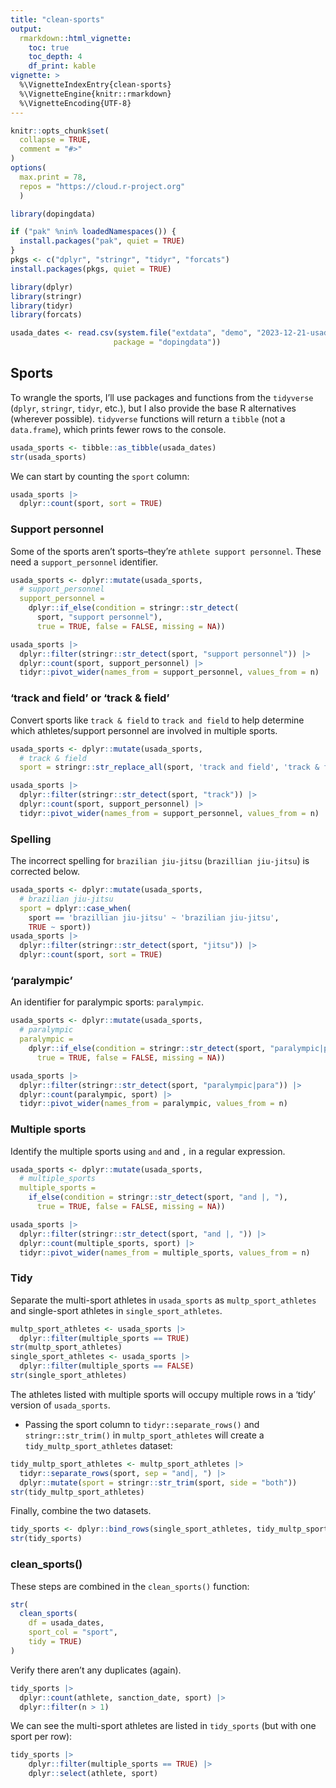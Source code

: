 ```yaml
---
title: "clean-sports"
output: 
  rmarkdown::html_vignette:
    toc: true
    toc_depth: 4
    df_print: kable
vignette: >
  %\VignetteIndexEntry{clean-sports}
  %\VignetteEngine{knitr::rmarkdown}
  %\VignetteEncoding{UTF-8}
---
```


```r
knitr::opts_chunk$set(
  collapse = TRUE,
  comment = "#>"
)
options(
  max.print = 78,
  repos = "https://cloud.r-project.org"
  )
```

```r
library(dopingdata)
```

```r
if ("pak" %nin% loadedNamespaces()) {
  install.packages("pak", quiet = TRUE)
}
pkgs <- c("dplyr", "stringr", "tidyr", "forcats")
install.packages(pkgs, quiet = TRUE)
```

```r
library(dplyr)
library(stringr)
library(tidyr)
library(forcats)
```

```r
usada_dates <- read.csv(system.file("extdata", "demo", "2023-12-21-usada_dates.csv", 
                       package = "dopingdata"))
```

## Sports 

To wrangle the sports, I'll use packages and functions from the `tidyverse` (`dplyr`, `stringr`, `tidyr`, etc.), but I also provide the base R alternatives (wherever possible). `tidyverse` functions will return a `tibble` (not a `data.frame`), which prints fewer rows to the console. 

```r
usada_sports <- tibble::as_tibble(usada_dates)
str(usada_sports)
```

We can start by counting the `sport` column:

```r
usada_sports |> 
  dplyr::count(sport, sort = TRUE)
```

### Support personnel

Some of the sports aren't sports--they're `athlete support personnel`. These need a  `support_personnel` identifier.

```r
usada_sports <- dplyr::mutate(usada_sports, 
  # support_personnel
  support_personnel = 
    dplyr::if_else(condition = stringr::str_detect(
      sport, "support personnel"), 
      true = TRUE, false = FALSE, missing = NA)) 

usada_sports |> 
  dplyr::filter(stringr::str_detect(sport, "support personnel")) |> 
  dplyr::count(sport, support_personnel) |> 
  tidyr::pivot_wider(names_from = support_personnel, values_from = n)
```

### 'track and field' or 'track & field'

Convert sports like `track & field` to `track and field` to help determine which athletes/support personnel are involved in multiple sports.

```r
usada_sports <- dplyr::mutate(usada_sports,
  # track & field
  sport = stringr::str_replace_all(sport, 'track and field', 'track & field'))

usada_sports |> 
  dplyr::filter(stringr::str_detect(sport, "track")) |> 
  dplyr::count(sport, support_personnel) |> 
  tidyr::pivot_wider(names_from = support_personnel, values_from = n)
```


### Spelling 

The incorrect spelling for `brazilian jiu-jitsu` (`brazillian jiu-jitsu`) is corrected below.

```r
usada_sports <- dplyr::mutate(usada_sports, 
  # brazilian jiu-jitsu
  sport = dplyr::case_when(
    sport == 'brazillian jiu-jitsu' ~ 'brazilian jiu-jitsu',
    TRUE ~ sport)) 
usada_sports |> 
  dplyr::filter(stringr::str_detect(sport, "jitsu")) |> 
  dplyr::count(sport, sort = TRUE)
```


### 'paralympic'

An identifier for paralympic sports: `paralympic`. 

```r
usada_sports <- dplyr::mutate(usada_sports, 
  # paralympic
  paralympic = 
    dplyr::if_else(condition = stringr::str_detect(sport, "paralympic|para"), 
      true = TRUE, false = FALSE, missing = NA)) 

usada_sports |> 
  dplyr::filter(stringr::str_detect(sport, "paralympic|para")) |> 
  dplyr::count(paralympic, sport) |> 
  tidyr::pivot_wider(names_from = paralympic, values_from = n)
```

### Multiple sports

Identify the multiple sports using `and` and `, ` in a regular expression. 

```r
usada_sports <- dplyr::mutate(usada_sports, 
  # multiple_sports
  multiple_sports = 
    if_else(condition = stringr::str_detect(sport, "and |, "), 
      true = TRUE, false = FALSE, missing = NA))

usada_sports |> 
  dplyr::filter(stringr::str_detect(sport, "and |, ")) |> 
  dplyr::count(multiple_sports, sport) |> 
  tidyr::pivot_wider(names_from = multiple_sports, values_from = n)
```

### Tidy

Separate the multi-sport athletes in `usada_sports` as `multp_sport_athletes` and single-sport athletes in `single_sport_athletes`.

```r
multp_sport_athletes <- usada_sports |> 
  dplyr::filter(multiple_sports == TRUE)
str(multp_sport_athletes)
single_sport_athletes <- usada_sports |> 
  dplyr::filter(multiple_sports == FALSE)
str(single_sport_athletes)
```


The athletes listed with multiple sports will occupy multiple rows in a 'tidy' version of `usada_sports`. 

  -   Passing the sport column to `tidyr::separate_rows()` and `stringr::str_trim()` in  `multp_sport_athletes` will create a `tidy_multp_sport_athletes` dataset:

```r
tidy_multp_sport_athletes <- multp_sport_athletes |> 
  tidyr::separate_rows(sport, sep = "and|, ") |> 
  dplyr::mutate(sport = stringr::str_trim(sport, side = "both"))
str(tidy_multp_sport_athletes)
```

Finally, combine the two datasets.

```r
tidy_sports <- dplyr::bind_rows(single_sport_athletes, tidy_multp_sport_athletes)
str(tidy_sports)
```

### **clean_sports()**

These steps are combined in the `clean_sports()` function: 

```r
str(
  clean_sports(
    df = usada_dates, 
    sport_col = "sport", 
    tidy = TRUE)
)
```

Verify there aren't any duplicates (again). 

```r
tidy_sports |> 
  dplyr::count(athlete, sanction_date, sport) |> 
  dplyr::filter(n > 1)
```

We can see the multi-sport athletes are listed in `tidy_sports` (but with one sport per row):

```r
tidy_sports |> 
    dplyr::filter(multiple_sports == TRUE) |> 
    dplyr::select(athlete, sport)
```




